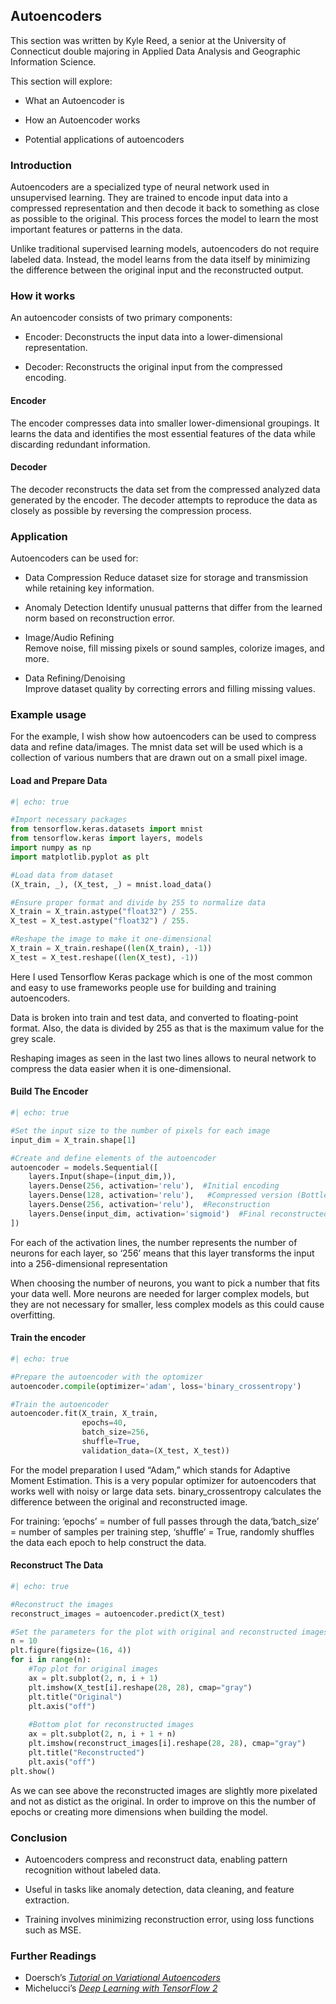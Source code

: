 ## Autoencoders

This section was written by Kyle Reed, a senior at the University of 
Connecticut double majoring in Applied Data Analysis and Geographic 
Information Science.

This section will explore:

- What an Autoencoder is

- How an Autoencoder works

- Potential applications of autoencoders

### Introduction

Autoencoders are a specialized type of neural network used in unsupervised 
learning. They are trained to encode input data into a compressed 
representation and then decode it back to something as close as possible to the 
original. This process forces the model to learn the most important features or 
patterns in the data.

Unlike traditional supervised learning models, autoencoders do not require 
labeled data. Instead, the model learns from the data itself by minimizing the 
difference between the original input and the reconstructed output.

### How it works

An autoencoder consists of two primary components:

- Encoder: Deconstructs the input data into a lower-dimensional 
representation.

- Decoder: Reconstructs the original input from the compressed encoding.

#### Encoder

The encoder compresses data into smaller lower-dimensional groupings. It learns 
the data and identifies the most essential features of the data while 
discarding redundant information.

#### Decoder

The decoder reconstructs the data set from the compressed analyzed data 
generated by the encoder. The decoder attempts to reproduce the data as 
closely as possible by reversing the compression process.


### Application

Autoencoders can be used for:

- Data Compression
  Reduce dataset size for storage and transmission while retaining key 
  information.

- Anomaly Detection 
  Identify unusual patterns that differ from the learned norm based on 
  reconstruction error.

- Image/Audio Refining  
  Remove noise, fill missing pixels or sound samples, colorize images, and more.

- Data Refining/Denoising  
  Improve dataset quality by correcting errors and filling missing values.

### Example usage

For the example, I wish show how autoencoders can be used to compress data and 
refine data/images.
The mnist data set will be used which is a collection of various numbers 
that are drawn out on a small pixel image.

#### Load and Prepare Data

```python
#| echo: true

#Import necessary packages
from tensorflow.keras.datasets import mnist
from tensorflow.keras import layers, models
import numpy as np
import matplotlib.pyplot as plt

#Load data from dataset
(X_train, _), (X_test, _) = mnist.load_data()

#Ensure proper format and divide by 255 to normalize data
X_train = X_train.astype("float32") / 255.
X_test = X_test.astype("float32") / 255.

#Reshape the image to make it one-dimensional
X_train = X_train.reshape((len(X_train), -1))
X_test = X_test.reshape((len(X_test), -1))
```

Here I used Tensorflow Keras package which is one of the most common and easy 
to use frameworks people use for building and training autoencoders.

Data is broken into train and test data, and converted to floating-point 
format. Also, the data is divided by 255 as that is the maximum value for the
grey scale.

Reshaping images as seen in the last two lines allows to neural network to
compress the data easier when it is one-dimensional.

#### Build The Encoder

```python
#| echo: true

#Set the input size to the number of pixels for each image
input_dim = X_train.shape[1]

#Create and define elements of the autoencoder
autoencoder = models.Sequential([
    layers.Input(shape=(input_dim,)),
    layers.Dense(256, activation='relu'),  #Initial encoding
    layers.Dense(128, activation='relu'),   #Compressed version (Bottleneck)
    layers.Dense(256, activation='relu'),  #Reconstruction
    layers.Dense(input_dim, activation='sigmoid')  #Final reconstructed version
])
```


For each of the activation lines, the number represents the number of neurons 
for each layer, so '256' means that this layer transforms the input into a 
256-dimensional representation

When choosing the number of neurons, you want to pick a number that fits your 
data well. More neurons are needed for larger complex models, but they are not 
necessary for smaller, less complex models as this could cause overfitting.

#### Train the encoder

```python
#| echo: true

#Prepare the autoencoder with the optomizer 
autoencoder.compile(optimizer='adam', loss='binary_crossentropy')

#Train the autoencoder
autoencoder.fit(X_train, X_train,
                epochs=40,
                batch_size=256,
                shuffle=True,
                validation_data=(X_test, X_test))
```

For the model preparation I used “Adam,” which stands for Adaptive Moment 
Estimation. This is a very popular optimizer for autoencoders that works well 
with noisy or large data sets. binary_crossentropy calculates the difference
between the original and reconstructed image.

For training: 'epochs' = number of full passes through the data,'batch_size' = 
number of samples per training step, 'shuffle' = True, randomly shuffles the
data each epoch to help construct the data.

#### Reconstruct The Data

```python
#| echo: true

#Reconstruct the images
reconstruct_images = autoencoder.predict(X_test)

#Set the parameters for the plot with original and reconstructed images
n = 10
plt.figure(figsize=(16, 4))
for i in range(n):
    #Top plot for original images
    ax = plt.subplot(2, n, i + 1)
    plt.imshow(X_test[i].reshape(28, 28), cmap="gray")
    plt.title("Original")
    plt.axis("off")
    
    #Bottom plot for reconstructed images
    ax = plt.subplot(2, n, i + 1 + n)
    plt.imshow(reconstruct_images[i].reshape(28, 28), cmap="gray")
    plt.title("Reconstructed")
    plt.axis("off")
plt.show()
```

As we can see above the reconstructed images are slightly more pixelated and 
not as distict as the original. In order to improve on this the number of 
epochs or creating more dimensions when building the model.

### Conclusion

- Autoencoders compress and reconstruct data, enabling pattern recognition 
without labeled data.

- Useful in tasks like anomaly detection, data cleaning, and feature extraction.

- Training involves minimizing reconstruction error, using loss functions such 
as MSE.

### Further Readings

- Doersch's [*Tutorial on Variational Autoencoders*](@doersch2016vae)
- Michelucci's [*Deep Learning with TensorFlow 2*](@micelucci2022tensorflow)
